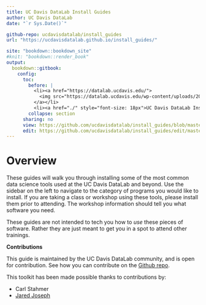 ```yaml
---
title: UC Davis DataLab Install Guides
author: UC Davis DataLab
date: "`r Sys.Date()`"

github-repo: ucdavisdatalab/install_guides
url: "https://ucdavisdatalab.github.io/install_guides/"

site: "bookdown::bookdown_site"
#knit: "bookdown::render_book"
output:
  bookdown::gitbook:
    config:
      toc:
        before: |
          <li><a href="https://datalab.ucdavis.edu/">
            <img src="https://datalab.ucdavis.edu/wp-content/uploads/2019/07/datalab-logo-full-color-rgb-1.png" style="height: 100%; width: 100%; object-fit: contain" />
          </a></li>
          <li><a href="./" style="font-size: 18px">UC Davis DataLab Install Guides</a></li>
        collapse: section
      sharing: no
      view: https://github.com/ucdavisdatalab/install_guides/blob/master/%s
      edit: https://github.com/ucdavisdatalab/install_guides/edit/master/%s
---
```


# Overview {-}

These guides will walk you through installing some of the most common data science tools used at the UC Davis DataLab and beyond. Use the sidebar on the left to navigate to the category of programs you would like to install. If you are taking a class or workshop using these tools, please install them prior to attending. The workshop information should tell you what software you need.

These guides are not intended to tech you how to *use* these pieces of software. Rather they are just meant to get you in a spot to attend other trainings. 

**Contributions**

This guide is maintained by the UC Davis DataLab community, and is open for contribution. See how you can contribute on the [Github repo](https://github.com/ucdavisdatalab/install_guides){rel="noopener noreferrer" target="_blank"}.

This toolkit has been made possible thanks to contributions by:

* Carl Stahmer
* [Jared Joseph](https://jnjoseph.com/){rel="noopener noreferrer" target="_blank"}